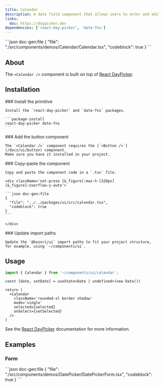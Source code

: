 ```yaml
---
title: Calendar
description: A date field component that allows users to enter and edit date.
links:
  doc: https://daypicker.dev
dependencies: ['react-day-picker', 'date-fns']
---
```


<ComponentPreview name='calendar'>
```json doc-gen:file
{
  "file": "./src/components/demos/Calendar/Calendar.tsx",
  "codeblock": true
}
```
</ComponentPreview>

## About

The `<Calendar />` component is built on top of [React DayPicker](https://daypicker.dev).

## Installation

<Steps>

  <Step>
    ### Install the primitive
    
    Install the `react-day-picker` and `date-fns` packages.

    ```package-install
    react-day-picker date-fns
    ```

  </Step>

  <Step>
    ### Add the button component
    
    The `<Calendar />` component requires the [`<Button />`](/docs/ui/button) component.
    Make sure you have it installed in your project.

  </Step>

  <Step>
    ### Copy-paste the component
    
    Copy and paste the component code in a `.tsx` file.

    <div className='not-prose [&_figure]:max-h-[320px] [&_figure]:overflow-y-auto'>

    ```json doc-gen:file
    {
      "file": "../../packages/ui/src/calendar.tsx",
      "codeblock": true
    }
    ```

    </div>

  </Step>

  <Step>
    ### Update import paths

    Update the `@kosori/ui` import paths to fit your project structure, for example, using `~/components/ui`.

  </Step>

</Steps>

## Usage

```ts
import { Calendar } from '~/components/ui/calendar';
```

```tsx
const [date, setDate] = useState<Date | undefined>(new Date())

return (
  <Calendar
    className='rounded-xl border shadow'
    mode='single'
    selected={selected}
    onSelect={setSelected}
  />
)
```

See the [React DayPicker](https://daypicker.dev) documentation for more information.

## Examples

### Form

<ComponentPreview name='date-picker-form'>
```json doc-gen:file
{
  "file": "./src/components/demos/DatePicker/DatePickerForm.tsx",
  "codeblock": true
}
```
</ComponentPreview>
